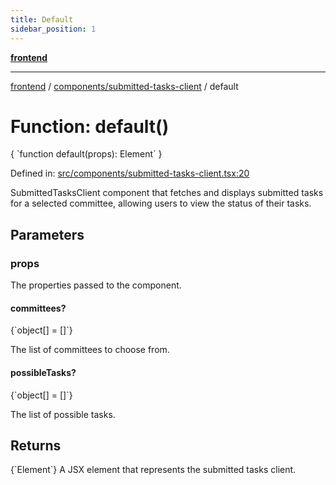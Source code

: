 ```yaml
---
title: Default
sidebar_position: 1
---
```



[**frontend**](../../..)

***

[frontend](../../..) / [components/submitted-tasks-client](..) / default

# Function: default()

<CodeBlock language="ts">
{ `function default(props): Element` }
</CodeBlock>

Defined in: [src/components/submitted-tasks-client.tsx:20](https://github.com/svsticky/CommitteeClash/blob/f974faa16c13593c1cc0eea50bf89b045abdabb5/frontend/src/components/submitted-tasks-client.tsx#L20)

SubmittedTasksClient component that fetches and displays submitted tasks
for a selected committee, allowing users to view the status of their tasks.

## Parameters

### props

The properties passed to the component.

#### committees?
<CodeBlock language="ts">
{`object[] = []`}
</CodeBlock>

The list of committees to choose from.

#### possibleTasks?
<CodeBlock language="ts">
{`object[] = []`}
</CodeBlock>

The list of possible tasks.

## Returns
<CodeBlock language="ts">
{`Element`}
</CodeBlock>
A JSX element that represents the submitted tasks client.
